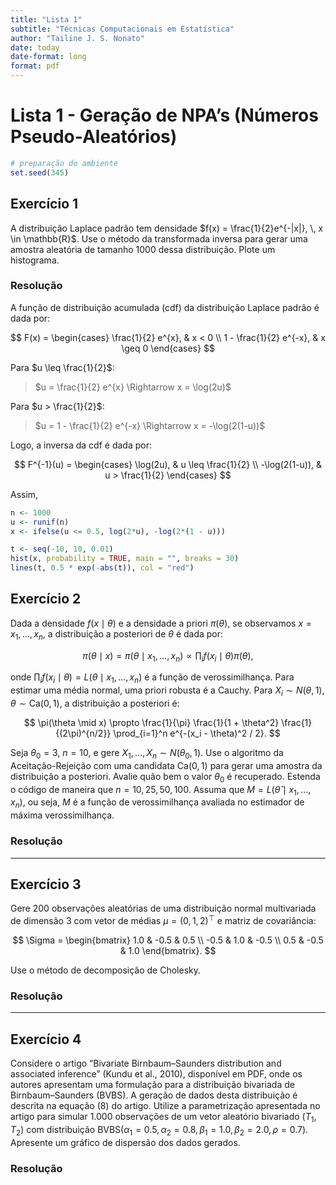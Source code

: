 ```yaml
---
title: "Lista 1"
subtitle: "Técnicas Computacionais em Estatística"
author: "Tailine J. S. Nonato"
date: today
date-format: long
format: pdf
---
```


# Lista 1 - Geração de NPA’s (Números Pseudo-Aleatórios)

```r
# preparação do ambiente
set.seed(345)
```

## Exercício 1

A distribuição Laplace padrão tem densidade $f(x) = \frac{1}{2}e^{-|x|}, \, x \in \mathbb{R}$. Use o método da transformada inversa para gerar uma amostra aleatória de tamanho 1000 dessa distribuição. Plote um histograma.

### Resolução

A função de distribuição acumulada (cdf) da distribuição Laplace padrão é dada por:

$$ F(x) = \begin{cases}
\frac{1}{2} e^{x}, & x < 0 \\
1 - \frac{1}{2} e^{-x}, & x \geq 0
\end{cases} 
$$

Para $u \leq \frac{1}{2}$:

> $u = \frac{1}{2} e^{x} \Rightarrow x = \log(2u)$

Para $u > \frac{1}{2}$:

> $u = 1 - \frac{1}{2} e^{-x} \Rightarrow x = -\log(2(1-u))$

Logo, a inversa da cdf é dada por:


$$ F^{-1}(u) = \begin{cases}
\log(2u), & u \leq \frac{1}{2} \\
-\log(2(1-u)), & u > \frac{1}{2}
\end{cases}
$$

Assim,

```r
n <- 1000
u <- runif(n)
x <- ifelse(u <= 0.5, log(2*u), -log(2*(1 - u)))

t <- seq(-10, 10, 0.01)
hist(x, probability = TRUE, main = "", breaks = 30)
lines(t, 0.5 * exp(-abs(t)), col = "red")
```

## Exercício 2

Dada a densidade $f(x \mid \theta)$ e a densidade a priori $\pi(\theta)$, se observamos $x = x_1, \dots, x_n$, a distribuição a posteriori de $\theta$ é dada por:

$$
\pi(\theta \mid x) = \pi(\theta \mid x_1, \dots, x_n) \propto \prod_i f(x_i \mid \theta) \pi(\theta),
$$

onde $\prod_i f(x_i \mid \theta) = L(\theta \mid x_1, \dots, x_n)$ é a função de verossimilhança. Para estimar uma média normal, uma priori robusta é a Cauchy. Para $X_i \sim N(\theta, 1)$, $\theta \sim \text{Ca}(0, 1)$, a distribuição a posteriori é:

$$
\pi(\theta \mid x) \propto \frac{1}{\pi} \frac{1}{1 + \theta^2} \frac{1}{(2\pi)^{n/2}} \prod_{i=1}^n e^{-(x_i - \theta)^2 / 2}.
$$

Seja $\theta_0 = 3$, $n = 10$, e gere $X_1, \dots, X_n \sim N(\theta_0, 1)$. Use o algoritmo da Aceitação-Rejeição com uma candidata $\text{Ca}(0, 1)$ para gerar uma amostra da distribuição a posteriori. Avalie quão bem o valor $\theta_0$ é recuperado. Estenda o código de maneira que $n = 10, 25, 50, 100$. Assuma que $M = L(\hat{\theta} \mid x_1, \dots, x_n)$, ou seja, $M$ é a função de verossimilhança avaliada no estimador de máxima verossimilhança.

### Resolução

---

## Exercício 3

Gere 200 observações aleatórias de uma distribuição normal multivariada de dimensão 3 com vetor de médias $\mu = (0, 1, 2)^\top$ e matriz de covariância:

$$
\Sigma = 
\begin{bmatrix}
1.0 & -0.5 & 0.5 \\
-0.5 & 1.0 & -0.5 \\
0.5 & -0.5 & 1.0
\end{bmatrix}.
$$

Use o método de decomposição de Cholesky.

### Resolução


---

## Exercício 4

Considere o artigo “Bivariate Birnbaum–Saunders distribution and associated inference” (Kundu et al., 2010), disponível em PDF, onde os autores apresentam uma formulação para a distribuição bivariada de Birnbaum–Saunders (BVBS). A geração de dados desta distribuição é descrita na equação (8) do artigo. Utilize a parametrização apresentada no artigo para simular 1.000 observações de um vetor aleatório bivariado $(T_1, T_2)$ com distribuição $\text{BVBS}(\alpha_1 = 0.5, \alpha_2 = 0.8, \beta_1 = 1.0, \beta_2 = 2.0, \rho = 0.7)$. Apresente um gráfico de dispersão dos dados gerados.

### Resolução